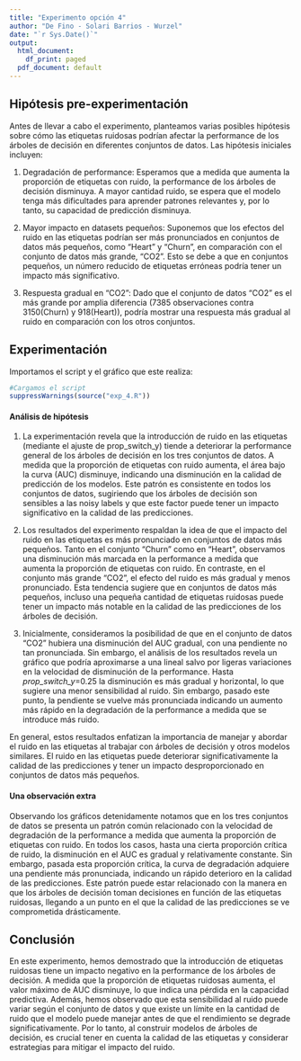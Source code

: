 ```yaml
---
title: "Experimento opción 4"
author: "De Fino - Solari Barrios - Wurzel"
date: "`r Sys.Date()`"
output:
  html_document:
    df_print: paged
  pdf_document: default
---
```


## Hipótesis pre-experimentación

Antes de llevar a cabo el experimento, planteamos varias posibles hipótesis sobre cómo las etiquetas ruidosas podrían afectar la performance de los árboles de decisión en diferentes conjuntos de datos. Las hipótesis iniciales incluyen:

1.  Degradación de performance: Esperamos que a medida que aumenta la proporción de etiquetas con ruido, la performance de los árboles de decisión disminuya. A mayor cantidad ruido, se espera que el modelo tenga más dificultades para aprender patrones relevantes y, por lo tanto, su capacidad de predicción disminuya.

2.  Mayor impacto en datasets pequeños: Suponemos que los efectos del ruido en las etiquetas podrían ser más pronunciados en conjuntos de datos más pequeños, como "Heart" y "Churn", en comparación con el conjunto de datos más grande, "CO2". Esto se debe a que en conjuntos pequeños, un número reducido de etiquetas erróneas podría tener un impacto más significativo.

3.  Respuesta gradual en "CO2": Dado que el conjunto de datos "CO2" es el más grande por amplia diferencia (7385 observaciones contra 3150(Churn) y 918(Heart)), podría mostrar una respuesta más gradual al ruido en comparación con los otros conjuntos.

## Experimentación

Importamos el script y el gráfico que este realiza:

```r
#Cargamos el script
suppressWarnings(source("exp_4.R"))
```

#### Análisis de hipótesis

1.  La experimentación revela que la introducción de ruido en las etiquetas (mediante el ajuste de prop_switch_y) tiende a deteriorar la performance general de los árboles de decisión en los tres conjuntos de datos. A medida que la proporción de etiquetas con ruido aumenta, el área bajo la curva (AUC) disminuye, indicando una disminución en la calidad de predicción de los modelos. Este patrón es consistente en todos los conjuntos de datos, sugiriendo que los árboles de decisión son sensibles a las noisy labels y que este factor puede tener un impacto significativo en la calidad de las predicciones.

2.  Los resultados del experimento respaldan la idea de que el impacto del ruido en las etiquetas es más pronunciado en conjuntos de datos más pequeños. Tanto en el conjunto "Churn" como en "Heart", observamos una disminución más marcada en la performance a medida que aumenta la proporción de etiquetas con ruido. En contraste, en el conjunto más grande "CO2", el efecto del ruido es más gradual y menos pronunciado. Esta tendencia sugiere que en conjuntos de datos más pequeños, incluso una pequeña cantidad de etiquetas ruidosas puede tener un impacto más notable en la calidad de las predicciones de los árboles de decisión.

3.  Inicialmente, consideramos la posibilidad de que en el conjunto de datos "CO2" hubiera una disminución del AUC gradual, con una pendiente no tan pronunciada. Sin embargo, el análisis de los resultados revela un gráfico que podría aproximarse a una lineal salvo por ligeras variaciones en la velocidad de disminución de la performance. Hasta *prop_switch_y*=0.25 la disminución es más gradual y horizontal, lo que sugiere una menor sensibilidad al ruido. Sin embargo, pasado este punto, la pendiente se vuelve más pronunciada indicando un aumento más rápido en la degradación de la performance a medida que se introduce más ruido.

En general, estos resultados enfatizan la importancia de manejar y abordar el ruido en las etiquetas al trabajar con árboles de decisión y otros modelos similares. El ruido en las etiquetas puede deteriorar significativamente la calidad de las predicciones y tener un impacto desproporcionado en conjuntos de datos más pequeños.

#### Una observación extra

Observando los gráficos detenidamente notamos que en los tres conjuntos de datos se presenta un patrón común relacionado con la velocidad de degradación de la performance a medida que aumenta la proporción de etiquetas con ruido. En todos los casos, hasta una cierta proporción crítica de ruido, la disminución en el AUC es gradual y relativamente constante. Sin embargo, pasada esta proporción crítica, la curva de degradación adquiere una pendiente más pronunciada, indicando un rápido deterioro en la calidad de las predicciones. Este patrón puede estar relacionado con la manera en que los árboles de decisión toman decisiones en función de las etiquetas ruidosas, llegando a un punto en el que la calidad de las predicciones se ve comprometida drásticamente.

## Conclusión

En este experimento, hemos demostrado que la introducción de etiquetas ruidosas tiene un impacto negativo en la performance de los árboles de decisión. A medida que la proporción de etiquetas ruidosas aumenta, el valor máximo de AUC disminuye, lo que indica una pérdida en la capacidad predictiva. Además, hemos observado que esta sensibilidad al ruido puede variar según el conjunto de datos y que existe un límite en la cantidad de ruido que el modelo puede manejar antes de que el rendimiento se degrade significativamente. Por lo tanto, al construir modelos de árboles de decisión, es crucial tener en cuenta la calidad de las etiquetas y considerar estrategias para mitigar el impacto del ruido.
